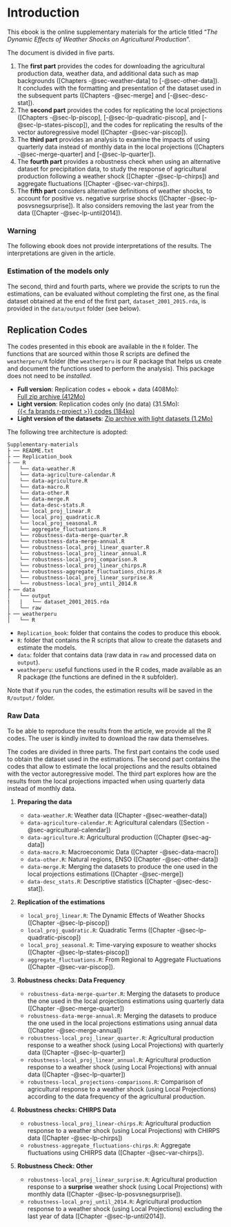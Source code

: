 # Introduction {.unnumbered}

<!-- quarto add quarto-ext/fontawesome -->

This ebook is the online supplementary materials for the article titled "_The Dynamic Effects of Weather Shocks on Agricultural Production_".

The document is divided in five parts. 

1. The **first part** provides the codes for downloading the agricultural production data, weather data, and additional data such as map backgrounds ([Chapters -@sec-weather-data] to [-@sec-other-data]). It concludes with the formatting and presentation of the dataset used in the subsequent parts ([Chapters -@sec-merge] and [-@sec-desc-stat]).
2. The **second part** provides the codes for replicating the local projections ([Chapters -@sec-lp-piscop], [-@sec-lp-quadratic-piscop], and [-@sec-lp-states-piscop]), and the codes for replicating the results of the vector autoregressive model ([Chapter -@sec-var-piscop]).
3. The **third part** provides an analysis to examine the impacts of using quarterly data instead of monthly data in the local projections ([Chapters -@sec-merge-quarter] and [-@sec-lp-quarter]).
4. The **fourth part** provides a robustness check when using an alternative dataset for precipitation data, to study the response of agricultural production following a weather shock ([Chapter -@sec-lp-chirps]) and aggregate fluctuations ([Chapter -@sec-var-chirps]).
5. The **fifth part** considers alternative definitions of weather shocks, to account for positive vs. negative surprise shocks ([Chapter -@sec-lp-posvsnegsurprise]). It also considers removing the last year from the data ([Chapter -@sec-lp-until2014]).

::: {.callout-warning}

### Warning

The following ebook does not provide interpretations of the results. The interpretations are given in the article.

:::



::: {.callout-tip}

### Estimation of the models only

The second, third and fourth parts, where we provide the scripts to run the estimations, can be evaluated without completing the first one, as the final dataset obtained at the end of the first part, `dataset_2001_2015.rda`, is provided in the `data/output` folder (see below).

:::


## Replication Codes

The codes presented in this ebook are available in the `R` folder. The functions that are sourced within those R scripts are defined the `weatherperu/R` folder (the `weatherperu` is our R package that helps us create and document the functions used to perform the analysis). This package does not need to be _installed_.

- **Full version**: Replication codes + ebook + data (408Mo):  
  <a href="https://egallic.fr/Recherche/weather-peru-v2/replication_codes_and_data.zip" class="btn btn-primary btn-sm" data-toggle="dropdown" aria-haspopup="true" aria-expanded="false">Full zip archive (412Mo)</a>
- **Light version**: Replication codes only (no data) (31.5Mo):  
  <a href="https://egallic.fr/Recherche/weather-peru-v2/replication_codes.zip" class="btn btn-primary btn-sm" data-toggle="dropdown" aria-haspopup="true" aria-expanded="false">{{< fa brands r-project >}} codes (184ko)</a>
- **Light version of the datasets**: 
  <a href="https://egallic.fr/Recherche/weather-peru-v2/data_light.zip" class="btn btn-primary btn-sm" data-toggle="dropdown" aria-haspopup="true" aria-expanded="false">Zip archive with light datasets (1.2Mo)</a>

The following tree architecture is adopted:

```
Supplementary-materials
├ ── README.txt
├ ── Replication_book
├ ── R
│   └── data-weather.R
│   └── data-agriculture-calendar.R
│   └── data-agriculture.R
│   └── data-macro.R
│   └── data-other.R
│   └── data-merge.R
│   └── data-desc-stats.R
│   └── local_proj_linear.R
│   └── local_proj_quadratic.R
│   └── local_proj_seasonal.R
│   └── aggregate_fluctuations.R
│   └── robustness-data-merge-quarter.R
│   └── robustness-data-merge-annual.R
│   └── robustness-local_proj_linear_quarter.R
│   └── robustness-local_proj_linear_annual.R
│   └── robustness-local_proj_comparison.R
│   └── robustness-local_proj_linear_chirps.R
│   └── robustness-aggregate_fluctuations_chirps.R
│   └── robustness-local_proj_linear_surprise.R
│   └── robustness-local_proj_until_2014.R
├ ── data
│   └── output
|   |   └── dataset_2001_2015.rda
│   └── raw
├ ── weatherperu
│   └── R
```

- `Replication_book`: folder that contains the codes to produce this ebook.
- `R`: folder that contains the R scripts that allow to create the datasets and estimate the models.
- `data`: folder that contains data (raw data in `raw` and processed data on `output`).
- `weatherperu`: useful functions used in the R codes, made available as an R package (the functions are defined in the `R` subfolder).

Note that if you run the codes, the estimation results will be saved in the `R/output/` folder.

::: {.callout-note}

### Raw Data

To be able to reproduce the results from the article, we provide all the R codes. The user is kindly invited to download the raw data themselves.

:::

The codes are divided in three parts. The first part contains the code used to obtain the dataset used in the estimations. The second part contains the codes that allow to estimate the local projections and the results obtained with the vector autoregressive model. The third part explores how are the results from the local projections impacted when using quarterly data instead of monthly data.



1. **Preparing the data**

    - `data-weather.R`: Weather data ([Chapter -@sec-weather-data])
    - `data-agriculture-calendar.R`: Agricultural calendars ([Section -@sec-agricultural-calendar])
    - `data-agriculture.R`: Agricultural production ([Chapter @sec-ag-data])
    - `data-macro.R`: Macroeconomic Data ([Chapter -@sec-data-macro])
    - `data-other.R`: Natural regions, ENSO ([Chapter -@sec-other-data])
    - `data-merge.R`: Merging the datasets to produce the one used in the local projections estimations ([Chapter -@sec-merge])
    - `data-desc_stats.R`: Descriptive statistics ([Chapter -@sec-desc-stat]).

2. **Replication of the estimations**

    - `local_proj_linear.R`: The Dynamic Effects of Weather Shocks ([Chapter -@sec-lp-piscop])
    - `local_proj_quadratic.R`: Quadratic Terms ([Chapter -@sec-lp-quadratic-piscop])
    - `local_proj_seasonal.R`: Time-varying exposure to weather shocks ([Chapter -@sec-lp-states-piscop])
    - `aggregate_fluctuations.R`: From Regional to Aggregate Fluctuations ([Chapter -@sec-var-piscop]).

3. **Robustness checks: Data Frequency**

    - `robustness-data-merge-quarter.R`: Merging the datasets to produce the one used in the local projections estimations using quarterly data ([Chapter -@sec-merge-quarter])
    - `robustness-data-merge-annual.R`: Merging the datasets to produce the one used in the local projections estimations using annual data ([Chapter -@sec-merge-annual])
    - `robustness-local_proj_linear_quarter.R`: Agricultural production response to a weather shock (using Local Projections) with quarterly data ([Chapter -@sec-lp-quarter])
    - `robustness-local_proj_linear_annual.R`: Agricultural production response to a weather shock (using Local Projections) with annual data ([Chapter -@sec-lp-quarter])
    - `robustness-local_projections-comparisons.R`: Comparison of agricultural response to a weather shock (using Local Projections) according to the data frequency of the agricultural production.
    
4. **Robustness checks: CHIRPS Data**

    - `robustness-local_proj_linear-chirps.R`: Agricultural production response to a weather shock (using Local Projections) with CHIRPS data ([Chapter -@sec-lp-chirps])
    - `robustness-aggregate_fluctuations-chirps.R`: Aggregate fluctuations using CHIRPS data ([Chapter -@sec-var-chirps]).
    
5. **Robustness Check: Other**

    - `robustness-local_proj_linear_surprise.R`: Agricultural production response to a **surprise** weather shock (using Local Projections) with monthly data ([Chapter -@sec-lp-posvsnegsurprise]).
    - `robustness-local_proj_until_2014.R`: Agricultural production response to a weather shock (using Local Projections) excluding the last year of data ([Chapter -@sec-lp-until2014]).
